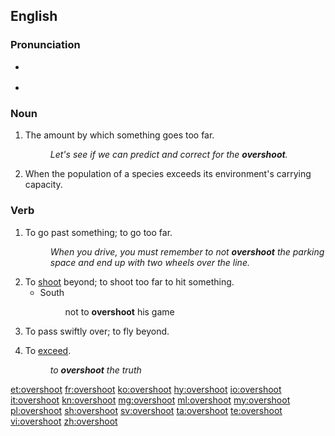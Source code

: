 ==English==

===Pronunciation===
* {{a|US}} {{IPA|/oʊ.vɚ.shut/}}
* {{audio|en-us-overshoot.ogg|Audio (US)|lang=en}}

===Noun===
{{en-noun}}

# {{context|uncountable|lang=en}} The amount by which something goes too far.
#: ''Let's see if we can predict and correct for the '''overshoot'''.''
# {{context|countable|ecology|lang=en}} When the population of a species exceeds its environment's carrying capacity.

===Verb===
{{en-verb|overshoots|overshooting|overshot|overshot}}

# To go past something; to go too far.
#: ''When you drive, you must remember to not '''overshoot''' the parking space and end up with two wheels over the line.''
# To [[shoot]] beyond; to shoot too far to hit something.
#* South
#*: not to '''overshoot''' his game
# To pass swiftly over; to fly beyond.
#: {{rfquotek|Hartle}}
# {{context|figurative|lang=en}} To [[exceed]].
#: ''to '''overshoot''' the truth''
#: {{rfquotek|Cowper}}

[[et:overshoot]]
[[fr:overshoot]]
[[ko:overshoot]]
[[hy:overshoot]]
[[io:overshoot]]
[[it:overshoot]]
[[kn:overshoot]]
[[mg:overshoot]]
[[ml:overshoot]]
[[my:overshoot]]
[[pl:overshoot]]
[[sh:overshoot]]
[[sv:overshoot]]
[[ta:overshoot]]
[[te:overshoot]]
[[vi:overshoot]]
[[zh:overshoot]]